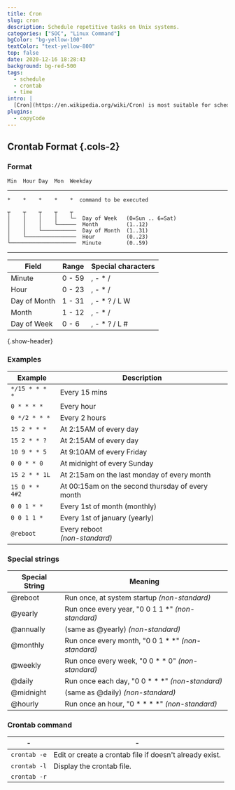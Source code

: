 ```yaml
---
title: Cron
slug: cron
description: Schedule repetitive tasks on Unix systems.
categories: ["SOC", "Linux Command"]
bgColor: "bg-yellow-100"
textColor: "text-yellow-800"
top: false
date: 2020-12-16 18:28:43
background: bg-red-500
tags:
  - schedule
  - crontab
  - time
intro: |
  [Cron](https://en.wikipedia.org/wiki/Cron) is most suitable for scheduling repetitive tasks. Scheduling one-time tasks can be accomplished using the associated at utility.
plugins:
  - copyCode
---
```


## Crontab Format {.cols-2}

### Format

```
Min  Hour Day  Mon  Weekday
```

---

```
*    *    *    *    *  command to be executed
```

```
┬    ┬    ┬    ┬    ┬
│    │    │    │    └─  Day of Week   (0=Sun .. 6=Sat)
│    │    │    └──────  Month         (1..12)
│    │    └───────────  Day of Month  (1..31)
│    └────────────────  Hour          (0..23)
└─────────────────────  Minute        (0..59)
```

---

| Field        | Range  | Special characters |
| ------------ | ------ | ------------------ |
| Minute       | 0 - 59 | , - \* /           |
| Hour         | 0 - 23 | , - \* /           |
| Day of Month | 1 - 31 | , - \* ? / L W     |
| Month        | 1 - 12 | , - \* /           |
| Day of Week  | 0 - 6  | , - \* ? / L #     |

{.show-header}

### Examples

| Example        | Description                                      |
| -------------- | ------------------------------------------------ |
| `*/15 * * * *` | Every 15 mins                                    |
| `0 * * * *`    | Every hour                                       |
| `0 */2 * * *`  | Every 2 hours                                    |
| `15 2 * * *`   | At 2:15AM of every day                           |
| `15 2 * * ?`   | At 2:15AM of every day                           |
| `10 9 * * 5`   | At 9:10AM of every Friday                        |
| `0 0 * * 0`    | At midnight of every Sunday                      |
| `15 2 * * 1L`  | At 2:15am on the last monday of every month      |
| `15 0 * * 4#2` | At 00:15am on the second thursday of every month |
| `0 0 1 * *`    | Every 1st of month (monthly)                     |
| `0 0 1 1 *`    | Every 1st of january (yearly)                    |
| `@reboot`      | Every reboot <br>_(non-standard)_                |

### Special strings

| Special String | Meaning                                              |
| -------------- | ---------------------------------------------------- |
| @reboot        | Run once, at system startup _(non-standard)_         |
| @yearly        | Run once every year, "0 0 1 1 \*" _(non-standard)_   |
| @annually      | (same as @yearly) _(non-standard)_                   |
| @monthly       | Run once every month, "0 0 1 \* \*" _(non-standard)_ |
| @weekly        | Run once every week, "0 0 \* \* 0" _(non-standard)_  |
| @daily         | Run once each day, "0 0 \* \* \*" _(non-standard)_   |
| @midnight      | (same as @daily) _(non-standard)_                    |
| @hourly        | Run once an hour, "0 \* \* \* \*" _(non-standard)_   |

### Crontab command

| -            | -                                                                       |
| ------------ | ----------------------------------------------------------------------- |
| `crontab -e` | Edit or create a crontab file if doesn't already exist.                 |
| `crontab -l` | Display the crontab file.                                               |
| `crontab -r`